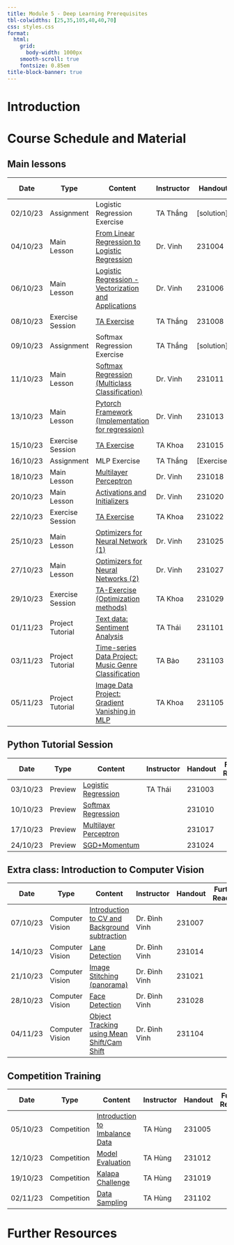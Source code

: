 ```yaml
---
title: Module 5 - Deep Learning Prerequisites
tbl-colwidths: [25,35,105,40,40,70]
css: styles.css
format:
  html:
    grid:
      body-width: 1000px
    smooth-scroll: true
    fontsize: 0.85em
title-block-banner: true
---
```


# Introduction

# Course Schedule and Material

## Main lessons

| Date| Type  | Content| Instructor   | Handout | Further Reading|
|------------|-----------------------------|--------------------------------------------------------------|--------------|---------|-----------------------------------| 
| 02/10/23| <span class="badge rounded-pill bg-success">Assignment</span>| Logistic Regression Exercise | TA Thắng| [solution] |  |
| 04/10/23| <span class="badge rounded-pill bg-primary">Main Lesson</span>| [From Linear Regression to Logistic Regression](https://www.youtube.com/watch?v=77Jo-MGfCpQ) | Dr. Vinh| 231004  |  |
| 06/10/23| <span class="badge rounded-pill bg-primary">Main Lesson</span>| [Logistic Regression - Vectorization and Applications](https://www.youtube.com/watch?v=DuCyzgXdsGg)| Dr. Vinh| 231006  | [Jurafsky et al., C5, 2023]|
| 08/10/23| <span class="badge rounded-pill bg-info">Exercise Session</span></span>| [TA Exercise](https://www.youtube.com/watch?v=ngK3XWEsihY)| TA Thắng| 231008  |  |
| 09/10/23| <span class="badge rounded-pill bg-success">Assignment</span>| Softmax Regression Exercise  | TA Thắng| [solution] |  |
| 11/10/23| <span class="badge rounded-pill bg-primary">Main Lesson</span>| S[oftmax Regression (Multiclass Classification)](https://www.youtube.com/watch?v=h1k_WvkSOAk)| Dr. Vinh| 231011  |  |
| 13/10/23| <span class="badge rounded-pill bg-primary">Main Lesson</span>|[ Pytorch Framework (Implementation for regression)](https://www.youtube.com/watch?v=SmN9nNY_EdU)  | Dr. Vinh| 231013  |  |
| 15/10/23| <span class="badge rounded-pill bg-info">Exercise Session<span> | [TA Exercise](https://www.youtube.com/watch?v=CogEVblthW4)| TA Khoa | 231015  |  |
| 16/10/23| <span class="badge rounded-pill bg-success">Assignment</span>| MLP Exercise | TA Thắng| [Exercise] |  |
| 18/10/23| <span class="badge rounded-pill bg-primary">Main Lesson</span>| [Multilayer Perceptron](https://www.youtube.com/watch?v=oHI-wneEUCM) | Dr. Vinh| 231018  |  |
| 20/10/23| <span class="badge rounded-pill bg-primary">Main Lesson</span>| [Activations and Initializers](https://www.youtube.com/watch?v=x0EeokfjStg) | Dr. Vinh| 231020  |  |
| 22/10/23| <span class="badge rounded-pill bg-info">Exercise Session<span>| [TA Exercise](https://www.youtube.com/watch?v=YsQwmjb0x-Y)| TA Khoa | 231022  |  |
| 25/10/23| <span class="badge rounded-pill bg-primary">Main Lesson</span>| [Optimizers for Neural Network (1)](https://www.youtube.com/watch?v=pyA-wXMYzKQ)| Dr. Vinh| 231025  |  |
| 27/10/23| <span class="badge rounded-pill bg-primary">Main Lesson</span>| [Optimizers for Neural Networks (2)](https://www.youtube.com/watch?v=VinG-BqGlu4) | Dr. Vinh| 231027  |  |
| 29/10/23| <span class="badge rounded-pill bg-info">Exercise Session</span>    | [TA-Exercise (Optimization methods)](https://www.youtube.com/watch?v=sdHnsRY4YKs)| TA Khoa | 231029  |  |
| 01/11/23| <span class="badge rounded-pill bg-success">Project Tutorial</span> | [Text data: Sentiment Analysis](https://www.youtube.com/watch?v=2twDuxyITrk)| TA Thái | 231101  |  |
| 03/11/23| <span class="badge rounded-pill bg-success">Project Tutorial</span> | [Time-series Data Project: Music Genre Classification](https://www.youtube.com/watch?v=Ud9BKnL3PpE)| TA Bảo| 231103  |  |
| 05/11/23| <span class="badge rounded-pill bg-success">Project Tutorial</span> | [Image Data Project: Gradient Vanishing in MLP](https://www.youtube.com/watch?v=ii7dSVQcBHI) | TA Khoa | 231105  |  |

## Python Tutorial Session 

| Date| Type  | Content| Instructor   | Handout | Further Reading|
|------------|-----------------------------|--------------------------------------------------------------|--------------|---------|-----------------------------------|   
| 03/10/23| <span class="badge rounded-pill bg-primary">Preview</span>| [Logistic Regression](https://www.youtube.com/watch?v=aRde10ggswo)| TA Thái | 231003  |  |
| 10/10/23| <span class="badge rounded-pill bg-primary">Preview</span>| [Softmax Regression](https://www.youtube.com/watch?v=79rw9-xp23M)|   | 231010  |  |
| 17/10/23| <span class="badge rounded-pill bg-primary">Preview</span>| [Multilayer Perceptron](https://www.youtube.com/watch?v=-rPw8CrHlpM) |   | 231017  |  |
| 24/10/23| <span class="badge rounded-pill bg-primary">Preview</span>| [SGD+Momentum](https://www.youtube.com/watch?v=_ST8NTvuCZw) |   | 231024  |  |

## Extra class: Introduction to Computer Vision 
      
| Date| Type  | Content| Instructor   | Handout | Further Reading|
|------------|-----------------------------|--------------------------------------------------------------|--------------|---------|-----------------------------------|   
| 07/10/23|  <span class="badge rounded-pill bg-info">Computer Vision</span>| [Introduction to CV and Background subtraction](https://www.youtube.com/watch?v=PNb4b4UalzM) | Dr. Đình Vinh| 231007  |  |
| 14/10/23|  <span class="badge rounded-pill bg-info">Computer Vision</span>| [Lane Detection](https://www.youtube.com/watch?v=1s4zpNKhc0M)    |Dr. Đình Vinh   | 231014  |  |
| 21/10/23|  <span class="badge rounded-pill bg-info">Computer Vision</span>| [Image Stitching (panorama)](https://www.youtube.com/watch?v=W0w_9X51MGs)   |Dr. Đình Vinh   | 231021  |  |
| 28/10/23|  <span class="badge rounded-pill bg-info">Computer Vision</span>| [Face Detection](https://www.youtube.com/watch?v=yVIF_5JC1RA)    | Dr. Đình Vinh  | 231028  |  |
| 04/11/23|  <span class="badge rounded-pill bg-info">Computer Vision</span>| [Object Tracking using Mean Shift/Cam Shift](https://www.youtube.com/watch?v=o_RLl9rV320)  | Dr. Đình Vinh  | 231104  |  |

## Competition Training

| Date| Type  | Content| Instructor   | Handout | Further Reading|
|------------|-----------------------------|--------------------------------------------------------------|--------------|---------|-----------------------------------| 
| 05/10/23| <span class="badge rounded-pill bg-warning">Competition</span>    | [Introduction to Imbalance Data](https://www.youtube.com/watch?v=u8iO6_gRq24)| TA Hùng | 231005  |  |
| 12/10/23| <span class="badge rounded-pill bg-warning">Competition</span>    | [Model Evaluation](https://www.youtube.com/watch?v=1E-qylhIoWg)  |TA Hùng   | 231012  |  |
| 19/10/23| <span class="badge rounded-pill bg-warning">Competition</span>    | [Kalapa Challenge](https://www.youtube.com/watch?v=DlPeejlTRQo)  | TA Hùng  | 231019  |  |
| 02/11/23| <span class="badge rounded-pill bg-warning">Competition</span>    | [Data Sampling](https://www.youtube.com/watch?v=E8y6uNJBUa8)| TA Hùng  | 231102  |  |

# Further Resources